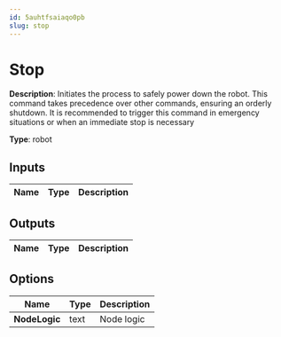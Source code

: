 ```yaml
---
id: 5auhtfsaiaqo0pb
slug: stop
---
```


# Stop

**Description**: Initiates the process to safely power down the robot. This command takes precedence over other commands, ensuring an orderly shutdown. It is recommended to trigger this command in emergency situations or when an immediate stop is necessary

**Type**: robot

## Inputs

| Name | Type | Description |
| --- | --- | --- |
## Outputs

| Name | Type | Description |
| --- | --- | --- |
## Options

| Name | Type | Description |
| --- | --- | --- |
| **NodeLogic** | text | Node logic |
